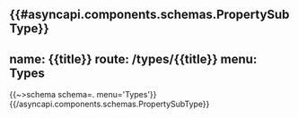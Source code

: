 {{#asyncapi.components.schemas.PropertySubType}}
---
name: {{title}}
route: /types/{{title}}
menu: Types
---
{{~>schema schema=. menu='Types'}}
{{/asyncapi.components.schemas.PropertySubType}}